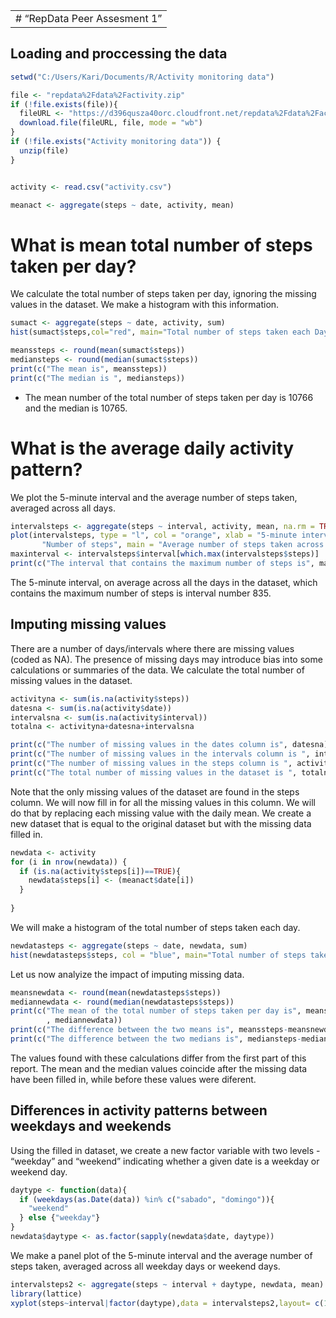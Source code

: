 
---
# "RepData Peer Assesment 1"
---

## Loading and proccessing the data
```{r}
setwd("C:/Users/Kari/Documents/R/Activity monitoring data")

file <- "repdata%2Fdata%2Factivity.zip"
if (!file.exists(file)){
  fileURL <- "https://d396qusza40orc.cloudfront.net/repdata%2Fdata%2Factivity.zip"
  download.file(fileURL, file, mode = "wb")
}  
if (!file.exists("Activity monitoring data")) { 
  unzip(file) 
}


activity <- read.csv("activity.csv")

meanact <- aggregate(steps ~ date, activity, mean)
```

# What is mean total number of steps taken per day?
We calculate the total number of steps taken per day, ignoring the missing values in the dataset. 
We make a histogram with this information.

```{r}
sumact <- aggregate(steps ~ date, activity, sum)
hist(sumact$steps,col="red", main="Total number of steps taken each Day", xlab="Number of Steps")

meanssteps <- round(mean(sumact$steps))
mediansteps <- round(median(sumact$steps))
print(c("The mean is", meanssteps))
print(c("The median is ", mediansteps))
```
* The mean number of the total number of steps taken per day is 10766 and the median is 10765.


# What is the average daily activity pattern?
 
We plot the 5-minute interval and the average number of steps taken, averaged across all days.
```{r}
intervalsteps <- aggregate(steps ~ interval, activity, mean, na.rm = TRUE)
plot(intervalsteps, type = "l", col = "orange", xlab = "5-minute interval", ylab = 
       "Number of steps", main = "Average number of steps taken across all days")
maxinterval <- intervalsteps$interval[which.max(intervalsteps$steps)]
print(c("The interval that contains the maximum number of steps is", maxinterval))
```
The 5-minute interval, on average across all the days in the dataset, which contains the maximum number of steps is interval number 835.

## Imputing missing values

There are a number of days/intervals where there are missing values (coded as NA). The presence of missing days may introduce bias into some calculations or summaries of the data.
We calculate the total number of missing values in the dataset.

```{r}
activityna <- sum(is.na(activity$steps))
datesna <- sum(is.na(activity$date))
intervalsna <- sum(is.na(activity$interval))
totalna <- activityna+datesna+intervalsna

print(c("The number of missing values in the dates column is", datesna))
print(c("The number of missing values in the intervals column is ", intervalsna))
print(c("The number of missing values in the steps column is ", activityna))
print(c("The total number of missing values in the dataset is ", totalna))
```
Note that the only missing values of the dataset are found in the steps column. We will now fill in for all the missing values in this column. We will do that by replacing each missing value with the daily mean. We create a new dataset that is equal to the original dataset but with the missing data filled in.

```{r}
newdata <- activity
for (i in nrow(newdata)) {
  if (is.na(activity$steps[i])==TRUE){
    newdata$steps[i] <- (meanact$date[i])
  }
  
}
```

We will make a histogram of the total number of steps taken each day.
```{r}
newdatasteps <- aggregate(steps ~ date, newdata, sum)
hist(newdatasteps$steps, col = "blue", main="Total number of steps taken each Day", xlab="Number of Steps")
```

Let us now analyize the impact of imputing missing data.
```{r}
meansnewdata <- round(mean(newdatasteps$steps))
mediannewdata <- round(median(newdatasteps$steps))
print(c("The mean of the total number of steps taken per day is", meansnewdata, "The median is "
        , mediannewdata))
print(c("The difference between the two means is", meanssteps-meansnewdata))
print(c("The difference between the two medians is", mediansteps-mediannewdata))
```
The values found with these calculations differ from the first part of this report. The mean and the median values coincide after the missing data have been filled in, while before these values were diferent. 

## Differences in activity patterns between weekdays and weekends

Using the filled in dataset, we create a new factor variable with two levels - "weekday" and "weekend" indicating whether a given date is a weekday or weekend day.

```{r}
daytype <- function(data){
  if (weekdays(as.Date(data)) %in% c("sabado", "domingo")){
    "weekend"
  } else {"weekday"}
}
newdata$daytype <- as.factor(sapply(newdata$date, daytype))
```


We make a panel plot of the 5-minute interval and the average number of steps taken, averaged across all weekday days or weekend days.
```{r}
intervalsteps2 <- aggregate(steps ~ interval + daytype, newdata, mean)
library(lattice)
xyplot(steps~interval|factor(daytype),data = intervalsteps2,layout= c(1,2),type="l")
```
